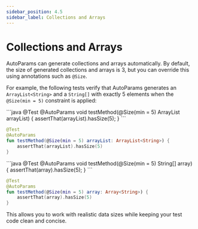 ```yaml
---
sidebar_position: 4.5
sidebar_label: Collections and Arrays
---
```



# Collections and Arrays

AutoParams can generate collections and arrays automatically. By default, the size of generated collections and arrays is 3, but you can override this using annotations such as `@Size`.

For example, the following tests verify that AutoParams generates an `ArrayList<String>` and a `String[]` with exactly 5 elements when the `@Size(min = 5)` constraint is applied:

<JavaKotlinCodeBlock>
```java
@Test
@AutoParams
void testMethod(@Size(min = 5) ArrayList<String> arrayList) {
    assertThat(arrayList).hasSize(5);
}
```

```kotlin
@Test
@AutoParams
fun testMethod(@Size(min = 5) arrayList: ArrayList<String>) {
    assertThat(arrayList).hasSize(5)
}
```
</JavaKotlinCodeBlock>

<JavaKotlinCodeBlock>
```java
@Test
@AutoParams
void testMethod(@Size(min = 5) String[] array) {
    assertThat(array).hasSize(5);
}
```

```kotlin
@Test
@AutoParams
fun testMethod(@Size(min = 5) array: Array<String>) {
    assertThat(array).hasSize(5)
}
```
</JavaKotlinCodeBlock>

This allows you to work with realistic data sizes while keeping your test code clean and concise.
